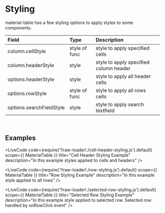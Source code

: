 
# Styling

material-table has a few styling options to apply styles to some components. 

| Field                       | Type          | Description                             |  
|:----------------------------|:--------------|:----------------------------------------|
| column.cellStyle            | style of func | style to apply specified cells          |
| column.headerStyle          | style         | style to apply specified column header  |
| options.headerStyle         | style         | style to apply all header cells         |
| options.rowStyle            | style of func | style to apply all rows cells           |
| options.searchFieldStyle    | style         | style to apply search textfield         |

<br />

## Examples

<LiveCode
    code={require('!!raw-loader!./cell-header-styling.js').default}
    scope={{ MaterialTable }}
    title="Cell Header Styling Example"
    description="In this example styles applied to cells and headers"
/>

<LiveCode
    code={require('!!raw-loader!./row-styling.js').default}
    scope={{ MaterialTable }}
    title="Row Styling Example"
    description="In this example style applied to all rows"
/>

<LiveCode
    code={require('!!raw-loader!./selected-row-styling.js').default}
    scope={{ MaterialTable }}
    title="Selected Row Styling Example"
    description="In this example style applied to selected row. Selected row handled by onRowClick event"
/>